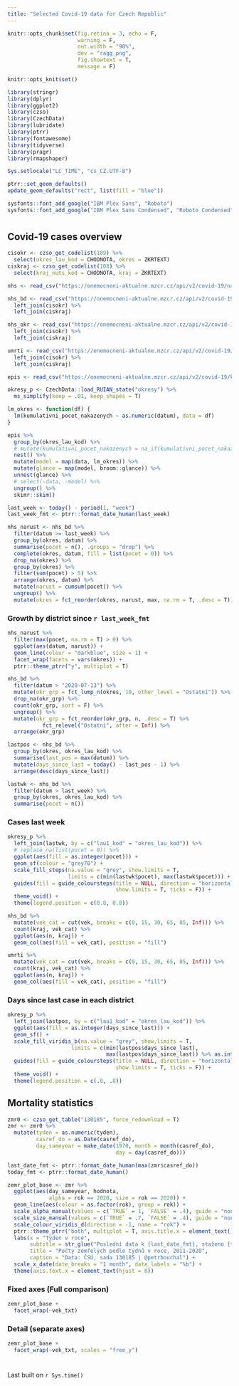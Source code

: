 ```yaml
---
title: "Selected Covid-19 data for Czech Republic"
---
```


```r

knitr::opts_chunk$set(fig.retina = 3, echo = F,
                      warning = F,
                      out.width = "90%",
                      dev = "ragg_png",
                      fig.showtext = T,
                      message = F)

knitr::opts_knit$set()

library(stringr)
library(dplyr)
library(ggplot2)
library(czso)
library(CzechData)
library(lubridate)
library(ptrr)
library(fontawesome)
library(tidyverse)
library(pragr)
library(rmapshaper)

Sys.setlocale("LC_TIME", "cs_CZ.UTF-8")

ptrr::set_geom_defaults()
update_geom_defaults("rect", list(fill = "blue"))
```

```r
sysfonts::font_add_google("IBM Plex Sans", "Roboto")
sysfonts::font_add_google("IBM Plex Sans Condensed", "Roboto Condensed")
```

# {.tabset}

## Covid-19 cases overview {.tabset .tabset-pills} 

```r
cisokr <- czso_get_codelist(109) %>% 
  select(okres_lau_kod = CHODNOTA, okres = ZKRTEXT)
ciskraj <- czso_get_codelist(108) %>% 
  select(kraj_nuts_kod = CHODNOTA, kraj = ZKRTEXT)

nhs <- read_csv("https://onemocneni-aktualne.mzcr.cz/api/v2/covid-19/nakaza.csv")

nhs_bd <- read_csv("https://onemocneni-aktualne.mzcr.cz/api/v2/covid-19/osoby.csv") %>% 
  left_join(cisokr) %>% 
  left_join(ciskraj)

nhs_okr <- read_csv("https://onemocneni-aktualne.mzcr.cz/api/v2/covid-19/kraj-okres-nakazeni-vyleceni-umrti.csv") %>% 
  left_join(cisokr) %>% 
  left_join(ciskraj)

umrti <- read_csv("https://onemocneni-aktualne.mzcr.cz/api/v2/covid-19/umrti.csv") %>% 
  left_join(cisokr) %>% 
  left_join(ciskraj)

epis <- read_csv("https://onemocneni-aktualne.mzcr.cz/api/v2/covid-19/kraj-okres-nakazeni-vyleceni-umrti.csv")
```


```r
okresy_p <- CzechData::load_RUIAN_state("okresy") %>%
  ms_simplify(keep = .01, keep_shapes = T)
```


```r
lm_okres <- function(df) {
  lm(kumulativni_pocet_nakazenych ~ as.numeric(datum), data = df)
}

epis %>% 
  group_by(okres_lau_kod) %>% 
  # mutate(kumulativni_pocet_nakazenych = na_if(kumulativni_pocet_nakazenych, 0)) %>% 
  nest() %>% 
  mutate(model = map(data, lm_okres)) %>% 
  mutate(glance = map(model, broom::glance)) %>% 
  unnest(glance) %>%
  # select(-data, -model) %>% 
  ungroup() %>% 
  skimr::skim()
```

```r
last_week <- today() - period(1, "week")
last_week_fmt <- ptrr::format_date_human(last_week)
```

```r
nhs_narust <- nhs_bd %>%
  filter(datum >= last_week) %>%
  group_by(okres, datum) %>% 
  summarise(pocet = n(), .groups = "drop") %>% 
  complete(okres, datum, fill = list(pocet = 0)) %>% 
  drop_na(okres) %>% 
  group_by(okres) %>% 
  filter(sum(pocet) > 5) %>% 
  arrange(okres, datum) %>%
  mutate(narust = cumsum(pocet)) %>% 
  ungroup() %>% 
  mutate(okres = fct_reorder(okres, narust, max, na.rm = T, .desc = T))
```

### Growth by district since `r last_week_fmt`

```r
nhs_narust %>% 
  filter(max(pocet, na.rm = T) > 0) %>%
  ggplot(aes(datum, narust)) +
  geom_line(colour = "darkblue", size = 1) +
  facet_wrap(facets = vars(okres)) +
  ptrr::theme_ptrr("y", multiplot = T)
```


```r
nhs_bd %>% 
  filter(datum > "2020-07-13") %>%
  mutate(okr_grp = fct_lump_n(okres, 10, other_level = "Ostatní")) %>%
  drop_na(okr_grp) %>% 
  count(okr_grp, sort = F) %>% 
  ungroup() %>% 
  mutate(okr_grp = fct_reorder(okr_grp, n, .desc = T) %>% 
           fct_relevel("Ostatní", after = Inf)) %>% 
  arrange(okr_grp)
```


```r
lastpos <- nhs_bd %>% 
  group_by(okres, okres_lau_kod) %>% 
  summarise(last_pos = max(datum)) %>% 
  mutate(days_since_last = today() - last_pos - 1) %>% 
  arrange(desc(days_since_last))

lastwk <- nhs_bd %>% 
  filter(datum > last_week) %>% 
  group_by(okres, okres_lau_kod) %>% 
  summarise(pocet = n())
```

### Cases last week

```r
okresy_p %>% 
  left_join(lastwk, by = c("lau1_kod" = "okres_lau_kod")) %>% 
  # replace_na(list(pocet = 0)) %>% 
  ggplot(aes(fill = as.integer(pocet))) +
  geom_sf(colour = "grey70") +
  scale_fill_steps(na.value = "grey", show.limits = T, 
                   limits = c(min(lastwk$pocet), max(lastwk$pocet))) +
  guides(fill = guide_coloursteps(title = NULL, direction = "horizontal", 
                                  show.limits = T, ticks = F)) +
  theme_void() +
  theme(legend.position = c(0.8, 0.8))
```


```r
nhs_bd %>% 
  mutate(vek_cat = cut(vek, breaks = c(0, 15, 30, 65, 85, Inf))) %>% 
  count(kraj, vek_cat) %>% 
  ggplot(aes(n, kraj)) +
  geom_col(aes(fill = vek_cat), position = "fill")
```


```r
umrti %>% 
  mutate(vek_cat = cut(vek, breaks = c(0, 15, 30, 65, 85, Inf))) %>% 
  count(kraj, vek_cat) %>% 
  ggplot(aes(n, kraj)) +
  geom_col(aes(fill = vek_cat), position = "fill")
```

### Days since last case in each district

```r
okresy_p %>% 
  left_join(lastpos, by = c("lau1_kod" = "okres_lau_kod")) %>% 
  ggplot(aes(fill = as.integer(days_since_last))) +
  geom_sf() +
  scale_fill_viridis_b(na.value = "grey", show.limits = T, 
                    limits = c(min(lastpos$days_since_last),
                               max(lastpos$days_since_last)) %>% as.integer()) +
  guides(fill = guide_coloursteps(title = NULL, direction = "horizontal",
                                  show.limits = T, ticks = F)) +
  theme_void() +
  theme(legend.position = c(.8, .8))
```


## Mortality statistics {.tabset .tabset-pills}

```r
zmr0 <- czso_get_table("130185", force_redownload = T)
zmr <- zmr0 %>% 
  mutate(tyden = as.numeric(tyden),
         casref_do = as.Date(casref_do),
         day_sameyear = make_date(1970, month = month(casref_do),
                                  day = day(casref_do)))  

last_date_fmt <- ptrr::format_date_human(max(zmr$casref_do))
today_fmt <- ptrr::format_date_human()
```


```r
zemr_plot_base <- zmr %>% 
  ggplot(aes(day_sameyear, hodnota,
             alpha = rok == 2020, size = rok == 2020)) +
  geom_line(aes(colour = as.factor(rok), group = rok)) +
  scale_alpha_manual(values = c(`TRUE` = 1, `FALSE` = .4), guide = "none") +
  scale_size_manual(values = c(`TRUE` = .7, `FALSE` = .4), guide = "none") +
  scale_colour_viridis_d(direction = -1, name = "rok") +
  ptrr::theme_ptrr("both", multiplot = T, axis.title.x = element_text()) +
  labs(x = "Týden v roce",
       subtitle = str_glue("Poslední data k {last_date_fmt}, staženo {today_fmt}"),
       title = "Počty zemřelých podle týdnů v roce, 2011-2020",
       caption = "Data: ČSÚ, sada 130185 | @petrbouchal") +
  scale_x_date(date_breaks = "1 month", date_labels = "%b") +
  theme(axis.text.x = element_text(hjust = 0))
```

### Fixed axes (Full comparison)

```r
zemr_plot_base +
  facet_wrap(~vek_txt)
```

### Detail (separate axes)

```r
zemr_plot_base +
  facet_wrap(~vek_txt, scales = "free_y")
```


# 

Last built on `r Sys.time()`